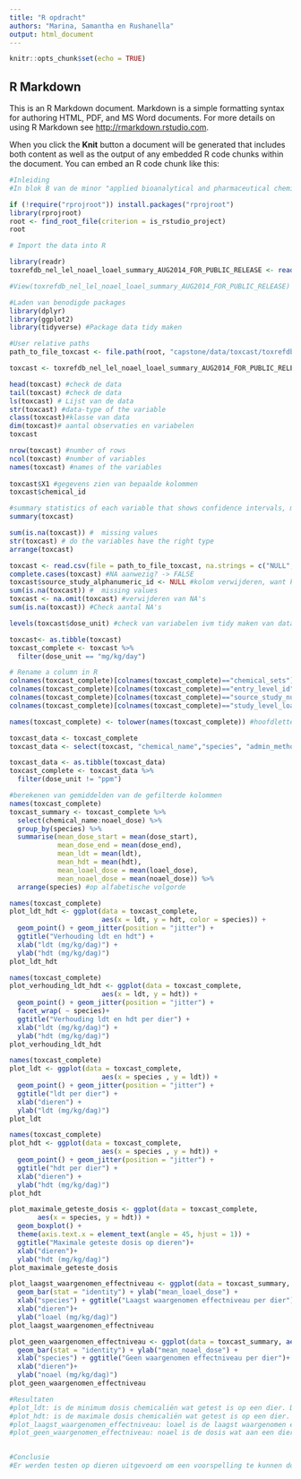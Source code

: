 ```yaml
---
title: "R opdracht"
authors: "Marina, Samantha en Rushanella"
output: html_document
---
```


```r
knitr::opts_chunk$set(echo = TRUE)
```

## R Markdown

This is an R Markdown document. Markdown is a simple formatting syntax for authoring HTML, PDF, and MS Word documents. For more details on using R Markdown see <http://rmarkdown.rstudio.com>.

When you click the **Knit** button a document will be generated that includes both content as well as the output of any embedded R code chunks within the document. You can embed an R code chunk like this:

```r

#Inleiding
#In blok B van de minor "applied bioanalytical and pharmaceutical chemistry" werd het vak R geïntroduceerd. In deze cursus wordt ons geleerd hoe je grote databestanden kunt analyseren. Excel heeft namelijk een limiet aan de hoeveelheid data wat geanalyseerd kan worden. Zo hebben wij de opdracht gekregen om met een dataset te werken, om ons kennis in R te verbreden. Wij hebben voor de dataset toxcast gekozen. Deze dataset is afkomstig van ToxRefDB. De dataset toxcast beschrijft een uitgebreide studie, van verschillende in vitro assays diermodellen om toxicologie datasets bij elkaar te zetten, en om te kijken of er voorspellingen gedaan kunnen worden over de veiligheid van stoffen. De type data van de objecten in deze database zijn: numeric, integer en character. De experimentele variabelen zijn: ldt, hdt, lel_dose, nel_dose, loael_dose en noael_dose.


```


```r
if (!require("rprojroot")) install.packages("rprojroot")
library(rprojroot)
root <- find_root_file(criterion = is_rstudio_project)
root
```

```r
# Import the data into R 

library(readr)
toxrefdb_nel_lel_noael_loael_summary_AUG2014_FOR_PUBLIC_RELEASE <- read_csv("capstone/data/toxcast/toxrefdb_nel_lel_noael_loael_summary_AUG2014_FOR_PUBLIC_RELEASE.csv")

#View(toxrefdb_nel_lel_noael_loael_summary_AUG2014_FOR_PUBLIC_RELEASE)
```


```r
#Laden van benodigde packages 
library(dplyr)
library(ggplot2)
library(tidyverse) #Package data tidy maken
```

```r
#User relative paths 
path_to_file_toxcast <- file.path(root, "capstone/data/toxcast/toxrefdb_nel_lel_noael_loael_summary_AUG2014_FOR_PUBLIC_RELEASE.csv")

toxcast <- toxrefdb_nel_lel_noael_loael_summary_AUG2014_FOR_PUBLIC_RELEASE

```

```r
head(toxcast) #check de data 
tail(toxcast) #check de data 
ls(toxcast) # Lijst van de data 
str(toxcast) #data-type of the variable
class(toxcast)#klasse van data
dim(toxcast)# aantal observaties en variabelen 
toxcast

```

```r
nrow(toxcast) #number of rows
ncol(toxcast) #number of variables
names(toxcast) #names of the variables
 
toxcast$X1 #gegevens zien van bepaalde kolommen 
toxcast$chemical_id
```

```r
#summary statistics of each variable that shows confidence intervals, max, min, mean, median values and code that asserts the data-type of each variable
summary(toxcast)
```


```r
sum(is.na(toxcast)) #  missing values
str(toxcast) # do the variables have the right type
arrange(toxcast)
```


```r
toxcast <- read.csv(file = path_to_file_toxcast, na.strings = c("NULL", "")) #Null omzetten in NA
complete.cases(toxcast) #NA aanwezig? -> FALSE
toxcast$source_study_alphanumeric_id <- NULL #kolom verwijderen, want kolom bevat zelfde info als ander kolom  
sum(is.na(toxcast)) #  missing values
toxcast <- na.omit(toxcast) #verwijderen van NA's 
sum(is.na(toxcast)) #Check aantal NA's
```

```r
levels(toxcast$dose_unit) #check van variabelen ivm tidy maken van data 
```

```r
toxcast<- as.tibble(toxcast)
toxcast_complete <- toxcast %>%
  filter(dose_unit == "mg/kg/day") 
```


```r
# Rename a column in R
colnames(toxcast_complete)[colnames(toxcast_complete)=="chemical_sets"] <- "chem_sets"
colnames(toxcast_complete)[colnames(toxcast_complete)=="entry_level_id"] <- "entry_lvl_id"
colnames(toxcast_complete)[colnames(toxcast_complete)=="source_study_numeric_id"] <- "source_study_num_id"
colnames(toxcast_complete)[colnames(toxcast_complete)=="study_level_loael_dose_level"] <- "study_lvl_loael_dose_lvl"
```

```r
names(toxcast_complete) <- tolower(names(toxcast_complete)) #hoofdletters uithalen 
```

```r
toxcast_data <- toxcast_complete
toxcast_data <- select(toxcast, "chemical_name","species", "admin_method", "dose_start", "dose_start_unit", "dose_end", "dose_end_unit", "ldt", "hdt", "dose_unit", "effect_category", "loael_dose", "noael_dose") #selecteren van variabelen 
```

```r
toxcast_data <- as.tibble(toxcast_data)
toxcast_complete <- toxcast_data %>%
  filter(dose_unit != "ppm") 
```


```r
#berekenen van gemiddelden van de gefilterde kolommen 
names(toxcast_complete)
toxcast_summary <- toxcast_complete %>%
  select(chemical_name:noael_dose) %>%
  group_by(species) %>%
  summarise(mean_dose_start = mean(dose_start),  
            mean_dose_end = mean(dose_end),
            mean_ldt = mean(ldt),
            mean_hdt = mean(hdt),
            mean_loael_dose = mean(loael_dose),
            mean_noael_dose = mean(noael_dose)) %>%
  arrange(species) #op alfabetische volgorde 
```

```r
names(toxcast_complete)
plot_ldt_hdt <- ggplot(data = toxcast_complete,
                       aes(x = ldt, y = hdt, color = species)) +
  geom_point() + geom_jitter(position = "jitter") +
  ggtitle("Verhouding ldt en hdt") +
  xlab("ldt (mg/kg/dag)") +
  ylab("hdt (mg/kg/dag)")
plot_ldt_hdt
```

```r
names(toxcast_complete)
plot_verhouding_ldt_hdt <- ggplot(data = toxcast_complete,
                       aes(x = ldt, y = hdt)) +
  geom_point() + geom_jitter(position = "jitter") +
  facet_wrap( ~ species)+
  ggtitle("Verhouding ldt en hdt per dier") +
  xlab("ldt (mg/kg/dag)") +
  ylab("hdt (mg/kg/dag)")
plot_verhouding_ldt_hdt
```


```r
names(toxcast_complete)
plot_ldt <- ggplot(data = toxcast_complete,
                       aes(x = species , y = ldt)) +
  geom_point() + geom_jitter(position = "jitter") +
  ggtitle("ldt per dier") +
  xlab("dieren") +
  ylab("ldt (mg/kg/dag)")
plot_ldt
```

```r
names(toxcast_complete)
plot_hdt <- ggplot(data = toxcast_complete,
                       aes(x = species , y = hdt)) +
  geom_point() + geom_jitter(position = "jitter") +
  ggtitle("hdt per dier") +
  xlab("dieren") +
  ylab("hdt (mg/kg/dag)")
plot_hdt
```


```r
plot_maximale_geteste_dosis <- ggplot(data = toxcast_complete, 
       aes(x = species, y = hdt)) +
  geom_boxplot() +
  theme(axis.text.x = element_text(angle = 45, hjust = 1)) +
  ggtitle("Maximale geteste dosis op dieren")+
  xlab("dieren")+
  ylab("hdt (mg/kg/dag)")
plot_maximale_geteste_dosis
```

```r
plot_laagst_waargenomen_effectniveau <- ggplot(data = toxcast_summary, aes(x=species, y=mean_loael_dose)) +
  geom_bar(stat = "identity") + ylab("mean_loael_dose") +
  xlab("species") + ggtitle("Laagst waargenomen effectniveau per dier")+
  xlab("dieren")+
  ylab("loael (mg/kg/dag)")
plot_laagst_waargenomen_effectniveau 
```

```r
plot_geen_waargenomen_effectniveau <- ggplot(data = toxcast_summary, aes(x=species, y=mean_noael_dose)) +
  geom_bar(stat = "identity") + ylab("mean_noael_dose") +
  xlab("species") + ggtitle("Geen waargenomen effectniveau per dier")+
  xlab("dieren")+
  ylab("noael (mg/kg/dag)")
plot_geen_waargenomen_effectniveau 
```


```r

#Resultaten
#plot_ldt: is de minimum dosis chemicaliën wat getest is op een dier. De grafiek laat de minimale concentraties van chemicaliën zien die toegediend zijn aan een dier. Ze hebben het meest getest op ratten en konijnen, de hamsters daarentegen zijn minder vaak gebruikt als proefdieren. Bij ratten en konijnen wordt er een grote spreiding waargenomen. 
#plot_hdt: is de maximale dosis chemicaliën wat getest is op een dier. De grafiek laat de maximale concentraties van chemicaliën zien die toegediend zijn aan een dier. Bij muizen wordt er een grote spreiding waargenomen. Ook hier zien we dat ratten het meest werden gebruikt als proefdieren. Als we de twee plotjes met elkaar vergelijken (ldt en hdt) dan wordt er naar schatting tussen de 100 mg/kg/dag en 1500 mg/kg/dag chemicialen aan de dieren toegediend. 
#plot_laagst_waargenomen_effectniveau: loael is de laagst waargenomen effectniveau op een dier. Uit het plotje blijkt dat de dieren een andere grenswaarde hebben. Zo, moeten muizen meer chemicaliën toegediend krijgen om een effect te tonen. De honden daarentegen hebben een veel lagere dosis nodig om een effect te tonen. 
#plot_geen_waargenomen_effectniveau: noael is de dosis wat aan een dier is toegediend, maar waar er geen effect bij de dieren is waargenomen. Ook hier zien we dat muizen een hogere dosis aankunnen. En ook hier toont het plotje aan dat honden alle bij een lagere concentratie al effect tonen. Ratten en konijnen geven bijna dezelfde resultaten.
 
```

```r

#Conclusie 
#Er werden testen op dieren uitgevoerd om een voorspelling te kunnen doen over hoe gevaarlijk en giftig chemicaliën kunnen zijn op de gezondheid. Er werden verschillende dieren getest, voornamelijk kleine dieren, zoals: hamster, ratten en muizen. De dieren vertonen onderling verschillende effecten op verschillende dosis. Het ene dier toont eerder een effect bij een bepaald toegediende concentratie dan het andere dier. Om erachter te komen of bepaalde chemicaliën voor de mens gevaarlijk is, moet er een representatief proefdier gebruikt worden.

```



